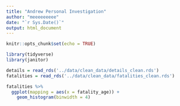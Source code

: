 ```yaml
---
title: "Andrew Personal Investigation"
author: "meeeeeeeee"
date: "`r Sys.Date()`"
output: html_document
---
```


```r
knitr::opts_chunk$set(echo = TRUE)
```

```r
library(tidyverse)
library(janitor)
```

```r
details = read_rds('../data/clean_data/details_clean.rds')
fatalities = read_rds('../data/clean_data/fatalities_clean.rds')
```

```r

fatalities %>%
  ggplot(mapping = aes(x = fatality_age)) +
    geom_histogram(binwidth = 4)

```